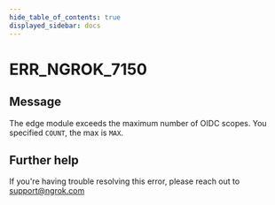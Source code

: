 ```yaml
---
hide_table_of_contents: true
displayed_sidebar: docs
---
```



# ERR_NGROK_7150

## Message

The edge module exceeds the maximum number of OIDC scopes. You specified `COUNT`, the max is `MAX`.

<ErrorDetails error="err_ngrok_7150" />

## Further help

If you're having trouble resolving this error, please reach out to [support@ngrok.com](mailto:support@ngrok.com?subject=Help%20with%20ERR_NGROK_7150)
